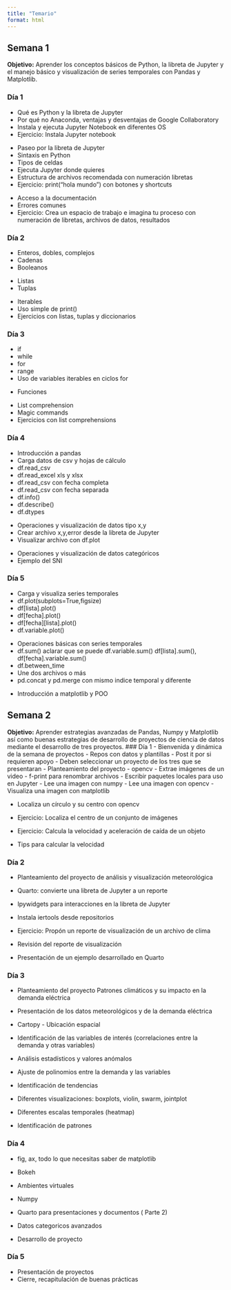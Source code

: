 ```yaml
---
title: "Temario"
format: html
---
```



## Semana 1
**Objetivo:** Aprender los conceptos básicos de Python, la libreta de Jupyter y el manejo básico y visualización de series temporales con Pandas y Matplotlib.

### Día 1
<!-- ### Sesión 1 -->
- Qué es Python y la libreta de Jupyter
- Por qué no Anaconda, ventajas y desventajas de Google Collaboratory
- Instala y ejecuta Jupyter Notebook en diferentes OS
- Ejercicio: Instala Jupyter notebook 

<!-- ### Sesión 2 -->
- Paseo por la libreta de Jupyter
- Sintaxis en Python
- Tipos de celdas
- Ejecuta Jupyter donde quieres
- Estructura de archivos recomendada con numeración libretas
- Ejercicio: print(“hola mundo”) con botones y shortcuts

<!-- ### Sesión 3 -->
- Acceso a la documentación
- Errores comunes
- Ejercicio: Crea un espacio de trabajo e imagina tu proceso con numeración de libretas, archivos de datos, resultados

### Día 2
<!-- ### Sesión 4 -->
- Enteros, dobles, complejos
- Cadenas
- Booleanos

<!-- ### Sesión 5 -->
- Listas
- Tuplas

<!-- ### Sesión 6 -->
- Iterables
- Uso simple de print()
- Ejercicios con listas, tuplas y diccionarios

### Día 3
<!-- ### Sesión 7 -->
- if
- while
- for
- range
- Uso de variables iterables en ciclos for 

<!-- ### Sesión 8 -->
- Funciones

<!-- ### Sesión 9 -->
- List comprehension
- Magic commands 
- Ejercicios con list comprehensions

### Día 4
- Introducción a pandas
- Carga datos de csv y hojas de cálculo
- df.read_csv
- df.read_excel xls y xlsx
- df.read_csv con fecha completa
- df.read_csv con fecha separada
- df.info()
- df.describe()
- df.dtypes

<!-- ### Sesión 11 -->
- Operaciones y visualización de datos tipo x,y
- Crear archivo x,y,error desde la libreta de Jupyter
- Visualizar archivo con df.plot

<!-- ### Sesión 12 -->
- Operaciones y visualización de datos categóricos
- Ejemplo del SNI

### Día 5
- Carga y visualiza series temporales
- df.plot(subplots=True,figsize)
- df[lista].plot()
- df[fecha].plot()
- df[fecha][lista].plot()
- df.variable.plot()

<!-- ### Sesión 14-->
- Operaciones básicas con series temporales
- df.sum() aclarar que se puede df.variable.sum() df[lista].sum(), df[fecha].variable.sum()
- df.between_time
- Une dos archivos o más
- pd.concat y pd.merge con mismo indice temporal y diferente

<!-- ### Sesión 15 -->
- Introducción a matplotlib y POO

## Semana 2
**Objetivo:** Aprender estrategias avanzadas de Pandas, Numpy y Matplotlib así como buenas estrategias de desarrollo de proyectos de ciencia de datos mediante el desarrollo de tres proyectos.
### Día 1
- Bienvenida y dinámica de la semana de proyectos
- Repos con datos y plantillas
- Post it por si requieren apoyo
- Deben seleccionar un proyecto de los tres que se presentaran
- Planteamiento del proyecto 
- opencv
- Extrae imágenes de un video
- f-print para renombrar archivos
- Escribir paquetes locales para uso en Jupyter
- Lee una imagen con numpy
- Lee una imagen con opencv
- Visualiza una imagen con matplotlib


- Localiza un círculo y su centro con opencv
- Ejercicio: Localiza el centro de un conjunto de imágenes


- Ejercicio: Calcula la velocidad y aceleración de caída de un objeto
- Tips para calcular la velocidad

### Día 2
- Planteamiento del proyecto de análisis y visualización meteorológica
- Quarto: convierte una libreta de Jupyter a un reporte
- Ipywidgets para interacciones en la libreta de Jupyter
- Instala iertools desde repositorios


- Ejercicio: Propón un reporte de visualización de un archivo de clima


- Revisión del reporte de visualización
- Presentación de un ejemplo desarrollado en Quarto

### Día 3
- Planteamiento del proyecto Patrones climáticos y su impacto en la demanda eléctrica
- Presentación de los datos meteorológicos y de la demanda eléctrica
- Cartopy - Ubicación espacial
- Identificación de las variables de interés (correlaciones entre la demanda y otras variables)
- Análisis estadísticos y valores anómalos

- Ajuste de polinomios entre la demanda y las variables 
- Identificación de tendencias 
- Diferentes visualizaciones: boxplots, violin, swarm, jointplot

- Diferentes escalas temporales (heatmap)
- Identificación de patrones

### Día 4
- fig, ax, todo lo que necesitas saber de matplotlib
- Bokeh
- Ambientes virtuales

- Numpy
- Quarto para presentaciones y documentos ( Parte 2)

- Datos categoricos avanzados
- Desarrollo de proyecto

### Día 5
- Presentación de proyectos
- Cierre, recapitulación de buenas prácticas

